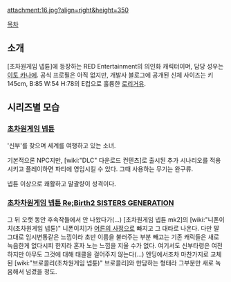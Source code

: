attachment:16.jpg?align=right&height=350

[[목차]]

== 소개 ==
[초차원게임 넵튠]에 등장하는 RED Entertainment의 의인화 캐릭터이며, 담당 성우는 [[이토 카나에(성우)|이토 카나에]].
공식 프로필은 아직 없지만, 개발사 블로그에 공개된 신체 사이즈는 키 145cm, B:85 W:54 H:78의 E컵으로 훌륭한 [[로리거유]].

== 시리즈별 모습 ==
=== [[초차원게임 넵튠]] ===
'신부'를 찾으며 세계를 여행하고 있는 소녀.

기본적으론 NPC지만, [wiki:"DLC" 다운로드 컨텐츠]로 출시된 추가 시나리오를 적용시키고 플레이하면 파티에 영입시킬 수 있다. 그때 사용하는 무기는 완구류.

넵튠 이상으로 쾌활하고 말괄량이 성격이다.

=== [[초차차원게임 넵튠 Re;Birth2 SISTERS GENERATION]] ===
그 뒤 오랫 동안 후속작들에서 안 나왔다가(...)  [초차원게임 넵튠 mk2]의 [wiki:"니폰이치(초차원게임 넵튠)" 니폰이치]가 [[어른의 사정]]으로 빠지고 그 대타로 나온다. 다만 말 그대로 임시변통같은 느낌이라 초반 이름을 불러주는 부분 빼고는 기존 캐릭들은 새로 녹음한게 없다시피 한지라 혼자 노는 느낌을 지울 수가 없다. 여기서도 신부타령은 여전하지만 아무도 그것에 대해 태클을 걸어주지 않는다(...) 엔딩에서조차 마찬가지로 교체된 [wiki:"브로콜리(초차원게임 넵튠)" 브로콜리]와 만담하는 형태라 그부분만 새로 녹음해서 넘겼을 정도.
